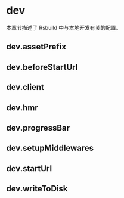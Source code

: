 # dev

本章节描述了 Rsbuild 中与本地开发有关的配置。

## dev.assetPrefix


<AssetPrefix />

## dev.beforeStartUrl


<BeforeStartUrl />

## dev.client


<Client />

## dev.hmr


<Hmr />

## dev.progressBar


<ProgressBar />

## dev.setupMiddlewares


<SetupMiddlewares />

## dev.startUrl


<StartUrl />

## dev.writeToDisk


<WriteToDisk />
